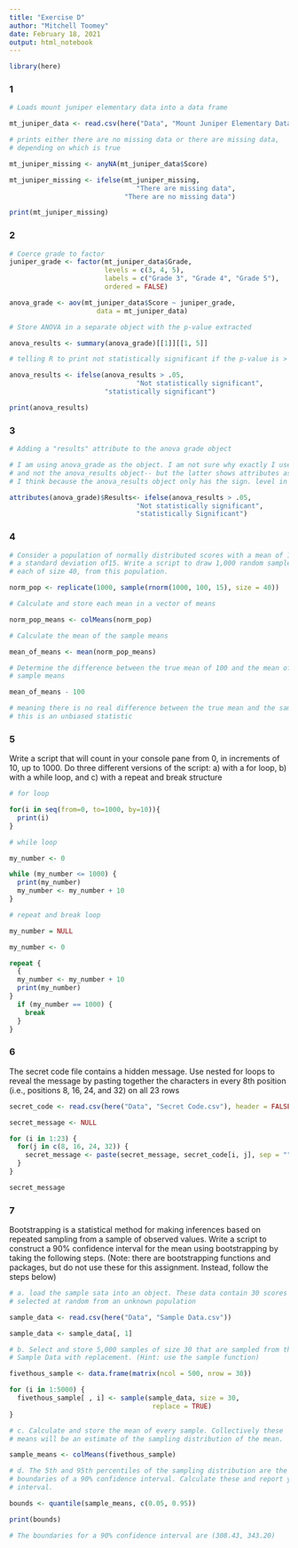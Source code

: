 ```yaml
---
title: "Exercise D"
author: "Mitchell Toomey"
date: February 18, 2021
output: html_notebook
---
```


```r
library(here)
```

### 1

```r
# Loads mount juniper elementary data into a data frame

mt_juniper_data <- read.csv(here("Data", "Mount Juniper Elementary Data.csv"))

# prints either there are no missing data or there are missing data, 
# depending on which is true

mt_juniper_missing <- anyNA(mt_juniper_data$Score)

mt_juniper_missing <- ifelse(mt_juniper_missing, 
                                "There are missing data", 
                             "There are no missing data")

print(mt_juniper_missing)
```

### 2

```r

# Coerce grade to factor
juniper_grade <- factor(mt_juniper_data$Grade,
                        levels = c(3, 4, 5),
                        labels = c("Grade 3", "Grade 4", "Grade 5"),
                        ordered = FALSE)

anova_grade <- aov(mt_juniper_data$Score ~ juniper_grade, 
                      data = mt_juniper_data)

# Store ANOVA in a separate object with the p-value extracted

anova_results <- summary(anova_grade)[[1]][[1, 5]]

# telling R to print not statistically significant if the p-value is > .05

anova_results <- ifelse(anova_results > .05, 
                                "Not statistically significant", 
                        "statistically significant")

print(anova_results)

```

### 3

```r

# Adding a "results" attribute to the anova grade object

# I am using anova_grade as the object. I am not sure why exactly I use this
# and not the anova_results object-- but the latter shows attributes as NULL.
# I think because the anova_results object only has the sign. level in it.

attributes(anova_grade)$Results<- ifelse(anova_results > .05, 
                                "Not statistically significant", 
                                "statistically Significant")

```

### 4

```r
# Consider a population of normally distributed scores with a mean of 100 and 
# a standard deviation of15. Write a script to draw 1,000 random samples, 
# each of size 40, from this population.

norm_pop <- replicate(1000, sample(rnorm(1000, 100, 15), size = 40))

# Calculate and store each mean in a vector of means

norm_pop_means <- colMeans(norm_pop)

# Calculate the mean of the sample means

mean_of_means <- mean(norm_pop_means)

# Determine the difference between the true mean of 100 and the mean of the 
# sample means

mean_of_means - 100

# meaning there is no real difference between the true mean and the sample mean
# this is an unbiased statistic 
```

### 5 

Write a script that will count in your console pane from 0, in increments of 
10, up to 1000. Do three different versions of the script: a) with a for loop, 
b) with a while loop, and c) with a repeat and break structure

```r
# for loop

for(i in seq(from=0, to=1000, by=10)){
  print(i)
}

# while loop

my_number <- 0

while (my_number <= 1000) {
  print(my_number)
  my_number <- my_number + 10
}

# repeat and break loop

my_number = NULL

my_number <- 0 

repeat {
  {
  my_number <- my_number + 10  
  print(my_number)
}
  if (my_number == 1000) {
    break
  }
}
```

### 6

The secret code file contains a hidden message. Use nested for loops to reveal 
the message by pasting together the characters in every 8th position 
(i.e., positions 8, 16, 24, and 32) on all 23 rows

```r
secret_code <- read.csv(here("Data", "Secret Code.csv"), header = FALSE)

secret_message <- NULL

for (i in 1:23) {
  for(j in c(8, 16, 24, 32)) {
    secret_message <- paste(secret_message, secret_code[i, j], sep = "") 
  }
}

secret_message
```

### 7

Bootstrapping is a statistical method for making inferences based on repeated 
sampling from a sample of observed values. Write a script to construct a 90% 
confidence interval for the mean using bootstrapping by taking the following 
steps. (Note: there are bootstrapping functions and packages, but do not use 
these for this assignment. Instead, follow the steps below)

```r
# a. load the sample sata into an object. These data contain 30 scores 
# selected at random from an unknown population

sample_data <- read.csv(here("Data", "Sample Data.csv"))

sample_data <- sample_data[, 1]                        

# b. Select and store 5,000 samples of size 30 that are sampled from the 
# Sample Data with replacement. (Hint: use the sample function)

fivethous_sample <- data.frame(matrix(ncol = 500, nrow = 30))

for (i in 1:5000) {
  fivethous_sample[ , i] <- sample(sample_data, size = 30, 
                                    replace = TRUE)
}

# c. Calculate and store the mean of every sample. Collectively these 
# means will be an estimate of the sampling distribution of the mean.

sample_means <- colMeans(fivethous_sample)

# d. The 5th and 95th percentiles of the sampling distribution are the 
# boundaries of a 90% confidence interval. Calculate these and report your 
# interval. 

bounds <- quantile(sample_means, c(0.05, 0.95))

print(bounds)

# The boundaries for a 90% confidence interval are (308.43, 343.20)
```

